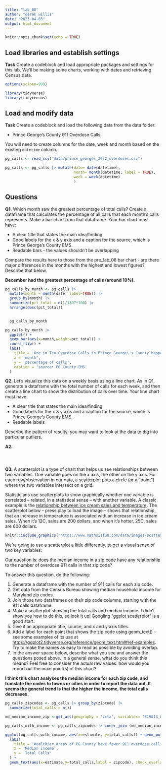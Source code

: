 ```yaml
---
title: "lab_08"
author: "derek willis"
date: "2023-04-03"
output: html_document
---
```


```r
knitr::opts_chunk$set(echo = TRUE)
```

## Load libraries and establish settings

**Task** Create a codeblock and load appropriate packages and settings for this lab. We'll be making some charts, working with dates and retrieving Census data.

```r
options(scipen=999)

library(tidyverse)
library(tidycensus)
```

## Load and modify data

**Task** Create a codeblock and load the following data from the data folder:

-   Prince George's County 911 Overdose Calls

You will need to create columns for the date, week and month based on the existing `datetime` column.

```r

pg_calls <- read_csv("data/prince_georges_2022_overdoses.csv")

pg_calls <- pg_calls |> mutate(date= date(datetime),
                               month= month(datetime, label = TRUE),
                               week = week(datetime)
                               )
```

## Questions

**Q1.** Which month saw the greatest percentage of total calls? Create a dataframe that calculates the percentage of all calls that each month's calls represents. Make a bar chart from that dataframe. Your bar chart must have:

-   A clear title that states the main idea/finding
-   Good labels for the x & y axis and a caption for the source, which is Prince George's County EMS.
-   Readable bars - the values shouldn't be overlapping

Compare the results here to those from the pre_lab_08 bar chart - are there major differences in the months with the highest and lowest figures? Describe that below.

**December had the greatest percentage of calls (around 10%).**

```r

pg_calls_by_month <- pg_calls |>
  mutate(month = month(date, label=TRUE)) |> 
  group_by(month) |> 
  summarize(pct_total = n()/1397*100) |> 
  arrange(desc(pct_total))
  

  pg_calls_by_month


```

```r

pg_calls_by_month |>
  ggplot() +
  geom_bar(aes(x=month,weight=pct_total)) +
  coord_flip() +
  labs(
    title = 'One in Ten Overdose Calls in Prince George\'s County happens in December',
    x = 'month',
    y = 'percentage of calls',
    caption = 'source: PG County EMS'
  )
```

**Q2.** Let's visualize this data on a weekly basis using a line chart. As in Q1, generate a dataframe with the total number of calls for each week, and then create a line chart to show the distribution of calls over time. Your line chart must have:

-   A clear title that states the main idea/finding
-   Good labels for the x & y axis and a caption for the source, which is Prince George's County EMS.
-   Readable labels

Describe the pattern of results; you may want to look at the data to dig into particular outliers.

**A2.**

```r

```

```r

```

```r

```

**Q3.** A scatterplot is a type of chart that helps us see relationships between two variables. One variable goes on the x axis, the other on the y axis. For each row/observation in our data, a scatterplot puts a circle (or a "point") where the two variables intersect on a grid.

Statisticians use scatterplots to show graphically whether one variable is correlated -- related, in a statistical sense -- with another variable. A classic example is the [relationship between ice cream sales and temperature](https://www.mathsisfun.com/data/scatter-xy-plots.html). The scatterplot below -- press play to load the image -- shows that relationship, that an increase in temperature is associated with an increase in ice cream sales. When it's 12C, sales are 200 dollars, and when it's hotter, 25C, sales are 600 dollars.

```r
knitr::include_graphics("https://www.mathsisfun.com/data/images/scatter-ice-cream1.svg")
```

We're going to use a scatterplot a little differently, to get a visual sense of two key variables:

Our question is: does the median income in a zip code have any relationship to the number of overdose 911 calls in that zip code?

To answer this question, do the following:

1.  Generate a dataframe with the number of 911 calls for each zip code.
2.  Get data from the Census Bureau showing median household income for Maryland zip codes.
3.  Join those two dataframes on their zip code columns, starting with the 911 calls dataframe.
4.  Make a scatterplot showing the total calls and median income. I didn't show you how to do this, so look it up! Googling "ggplot scatterplot" is a good start.
5.  Give it an appropriate title, source, and x and y axis titles.
6.  Add a label for each point that shows the zip code using geom_text() - see some examples of its use at <https://ggplot2.tidyverse.org/reference/geom_text.html#ref-examples>. Try to make the names as easy to read as possible by avoiding overlap.
7.  In the answer space below, describe what you see and answer the questions posed above. In a general sense, what do you think this means? Feel free to consider the actual raw values: how would you report out the main point(s) of this chart?

**I think this chart analyses the median income for each zip code, and translate the codes to towns or cities in order to report the data out. It seems the general trend is that the higher the income, the total calls decreases.**

```r

pg_calls_zipcodes <- pg_calls |> group_by(zipcode) |>
  summarize(total_calls = n())

md_median_income_zip <-get_acs(geography = 'zcta', variables= 'B19013_001', state = 'MD', year=2019)

pg_calls_with_income <- pg_calls_zipcodes |> inner_join (md_median_income_zip, by = c('zipcode'='GEOID'))

ggplot(pg_calls_with_income, aes(x=estimate, y=total_calls)) + geom_point() + 
  labs(
    title = 'Wealthier areas of PG County have fewer 911 overdose calls',
    x = 'Median income',
    y = 'Total Calls'
  ) +
  geom_text(aes(x=estimate,y=total_calls,label = zipcode), check_overlap = TRUE, size = 2, angle = 45)
```
